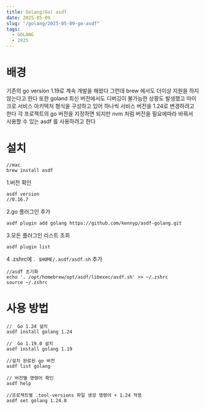 ```yaml
---
title: Golang(Go) asdf
date: 2025-05-09
slug: "/golang/2025-05-09-go-asdf"
tags:
  - GOLANG
  - 2025
---
```


# 배경
기존의 go version 1.19로 계속 개발을 해왔다
그런데 brew 에서도 더이상 지원을 하지 않는다고 한다
또한 goland 최신 버전에서도 디버깅이 불가능한 상황도 발생했고
마이크로 서비스 아키텍처 형식을 구성하고 있어 하나씩 서비스 버전을 1.24로 변경하려고 한다
각 프로젝트의 go 버전을 지정하면 되지만
 nvm 처럼 버전을 필요에따라 바꿔서 사용할 수 있는 asdf 를 사용하려고 한다

# 설치
```
//mac
brew install asdf
```
1.버전 확인
```
asdf version
//0.16.7
```
2.go 플러그인 추가
```
asdf plugin add golang https://github.com/kennyp/asdf-golang.git
```
3.모든 플러그인 리스트 조회
```
asdf plugin list
```
4 .zshrc에 `. $HOME/.asdf/asdf.sh` 추가
```
//asdf 초기화
echo '. /opt/homebrew/opt/asdf/libexec/asdf.sh' >> ~/.zshrc
source ~/.zshrc
```
# 사용 방법

```
//  Go 1.24 설치
asdf install golang 1.24

//  Go 1.19.0 설치
asdf install golang 1.19

//설치 완료된 go 버전
asdf list golang

// 버전별 명령어 확인
asdf help

//프로젝트별 .tool-versions 파일 생성 명령어 + 1.24 적용
asdf set golang 1.24.0

```